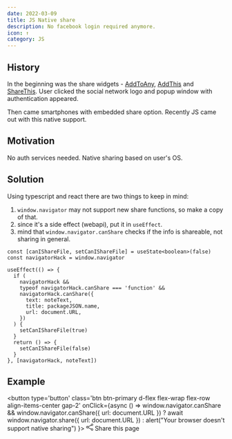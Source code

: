```yaml
---
date: 2022-03-09
title: JS Native share
description: No facebook login required anymore.
icon: ↑
category: JS
---
```


## History

In the beginning was the share widgets - [AddToAny](https://www.addtoany.com), [AddThis](https://www.addthis.com) and [ShareThis](https://sharethis.com). User clicked the social network logo and popup window with authentication appeared.

Then came smartphones with embedded share option. Recently JS came out with this native support.

## Motivation

No auth services needed. Native sharing based on user's OS.

## Solution

Using typescript and react there are two things to keep in mind:

1. `window.navigator` may not support new share functions, so make a copy of that.
1. since it's a side effect (webapi), put it in `useEffect`.
1. mind that `window.navigator.canShare` checks if the info is shareable, not sharing in general.

```tsx
const [canIShareFile, setCanIShareFile] = useState<boolean>(false)
const navigatorHack = window.navigator

useEffect(() => {
  if (
    navigatorHack &&
    typeof navigatorHack.canShare === 'function' &&
    navigatorHack.canShare({
      text: noteText,
      title: packageJSON.name,
      url: document.URL,
    })
  ) {
    setCanIShareFile(true)
  }
  return () => {
    setCanIShareFile(false)
  }
}, [navigatorHack, noteText])
```

## Example

<button
  type='button'
  class='btn btn-primary d-flex flex-wrap flex-row align-items-center gap-2'
  onClick={async () =>
    window.navigator.canShare &&
    window.navigator.canShare({ url: document.URL })
      ? await window.navigator.share({ url: document.URL })
      : alert("Your browser doesn't support native sharing")
  }>
  <svg
    xmlns='http://www.w3.org/2000/svg'
    width='16'
    height='16'
    fill='currentColor'
    class='bi bi-share'
    viewBox='0 0 16 16'>
    <path d='M13.5 1a1.5 1.5 0 1 0 0 3 1.5 1.5 0 0 0 0-3zM11 2.5a2.5 2.5 0 1 1 .603 1.628l-6.718 3.12a2.499 2.499 0 0 1 0 1.504l6.718 3.12a2.5 2.5 0 1 1-.488.876l-6.718-3.12a2.5 2.5 0 1 1 0-3.256l6.718-3.12A2.5 2.5 0 0 1 11 2.5zm-8.5 4a1.5 1.5 0 1 0 0 3 1.5 1.5 0 0 0 0-3zm11 5.5a1.5 1.5 0 1 0 0 3 1.5 1.5 0 0 0 0-3z' />
  </svg>
  Share this page
</button>
